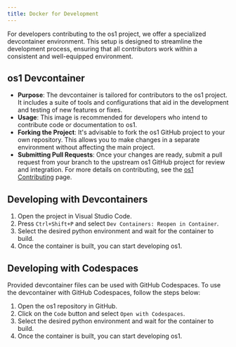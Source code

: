 ```yaml
---
title: Docker for Development
---
```


For developers contributing to the os1 project, we offer a specialized devcontainer environment. This setup is designed to streamline the development process, ensuring that all contributors work within a consistent and well-equipped environment.

## os1 Devcontainer

- **Purpose**: The devcontainer is tailored for contributors to the os1 project. It includes a suite of tools and configurations that aid in the development and testing of new features or fixes.
- **Usage**: This image is recommended for developers who intend to contribute code or documentation to os1.
- **Forking the Project**: It's advisable to fork the os1 GitHub project to your own repository. This allows you to make changes in a separate environment without affecting the main project.
- **Submitting Pull Requests**: Once your changes are ready, submit a pull request from your branch to the upstream os1 GitHub project for review and integration. For more details on contributing, see the [os1 Contributing](/docs/contributor-guide/contributing) page.

## Developing with Devcontainers

1. Open the project in Visual Studio Code.
2. Press `Ctrl+Shift+P` and select `Dev Containers: Reopen in Container`.
3. Select the desired python environment and wait for the container to build.
4. Once the container is built, you can start developing os1.

## Developing with Codespaces

Provided devcontainer files can be used with GitHub Codespaces. To use the devcontainer with GitHub Codespaces, follow the steps below:

1. Open the os1 repository in GitHub.
2. Click on the `Code` button and select `Open with Codespaces`.
3. Select the desired python environment and wait for the container to build.
4. Once the container is built, you can start developing os1.
